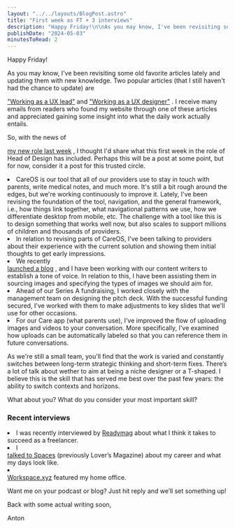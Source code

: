 ```yaml
---
layout: "../../layouts/BlogPost.astro"
title: "First week as FT + 3 interviews"
description: "Happy Friday!\n\nAs you may know, I've been revisiting some old favorite articles lately and updating them with new knowledge. Two popular articles (that I still haven't had the chance to update) are \"Working as a UX lead\" and \"Working as a UX designer\". I receive many emails from readers who found my website through one of these articles and appreciated gaining some insight into what the daily work actually entails.\n\nSo, with the news of my new role last week, I thought I'd share what this first "
publishDate: "2024-05-03"
minutesToRead: 2
---
```


<p>Happy Friday!</p>
<p>As you may know, I've been revisiting some old favorite articles lately and updating them with new knowledge. Two popular articles (that I still haven't had the chance to update) are </p>
<a href="https://www.antonsten.com/writing/uxlead" rel="noopener noreferrer nofollow">"Working as a UX lead"</a>
 and 
<a href="https://www.antonsten.com/writing/uxdesigner" rel="noopener noreferrer nofollow">"Working as a UX designer"</a>
 . I receive many emails from readers who found my website through one of these articles and appreciated gaining some insight into what the daily work actually entails.</p>
<p>So, with the news of </p>
<a href="https://www.linkedin.com/feed/update/urn:li:activity:7190659146856202240/?ref="antonsten".com" rel="noopener noreferrer nofollow">my new role last week</a>
 , I thought I'd share what this first week in the role of Head of Design has included. Perhaps this will be a post at some point, but for now, consider it a post for this trusted circle.</p>
<ul>
</ul>
<li>CareOS is our tool that all of our providers use to stay in touch with parents, write medical notes, and much more. It's still a bit rough around the edges, but we're working continuously to improve it. Lately, I've been revising the foundation of the tool, navigation, and the general framework, i.e., how things link together, what navigational patterns we use, how we differentiate desktop from mobile, etc. The challenge with a tool like this is to design something that works well now, but also scales to support millions of children and thousands of providers.</li>
<li>In relation to revising parts of CareOS, I've been talking to providers about their experience with the current solution and showing them initial thoughts to get early impressions.</l>
</li>
<li>We recently </li>
<a href="https://www.summerhealth.com/blog?ref="antonsten".com" rel="noopener noreferrer nofollow">launched a blog</a>
 , and I have been working with our content writers to establish a tone of voice. In relation to this, I have been assisting them in sourcing images and specifying the types of images we should aim for.</li>
<li>Ahead of our Series A fundraising, I worked closely with the management team on designing the pitch deck. With the successful funding secured, I've worked with them to make adjustments to key slides that we'll use for other occasions.</l>
</li>
<li>For our Care app (what parents use), I've improved the flow of uploading images and videos to your conversation. More specifically, I've examined how uploads can be automatically labeled so that you can reference them in future conversations. </li>
<p>As we're still a small team, you'll find that the work is varied and constantly switches between long-term strategic thinking and short-term fixes. There’s a lot of talk about wether to aim at being a niche designer or a T-shaped. I believe this is the skill that has served me best over the past few years: the ability to switch contexts and horizons.</p>
<p>What about you? What do you consider your most important skill?</p>
<h3 id="recent-interviews">Recent interviews</h>
</h3>
<ol>
</ol>
<li>I was recently interviewed by 
<a href="https://blog.readymag.com/successful-design-freelancer/?ref="antonsten".com" rel="noopener noreferrer nofollow">Readymag</a>
 about what I think it takes to succeed as a freelancer.</li>
<li>I </li>
<a href="https://spaces.is/loversmagazine/interviews/anton-sten?ref="antonsten".com" rel="noopener noreferrer nofollow">talked to Spaces</a>
 (previously Lover’s Magazine) about my career and what my days look like.</li>
<li>
</li>
<a href="https://www.workspaces.xyz/p/411-anton-sten?ref="antonsten".com" rel="noopener noreferrer nofollow">Workspace.xyz</a>
 featured my home office. 
<p>Want me on your podcast or blog? Just hit reply and we’ll set something up!</p>
<p>Back with some actual writing soon,</p>
<p>Anton</p>
